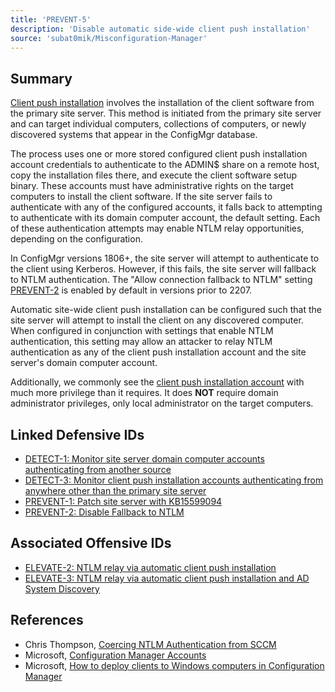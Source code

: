 ```yaml
---
title: 'PREVENT-5'
description: 'Disable automatic side-wide client push installation'
source: 'subat0mik/Misconfiguration-Manager'
---
```


## Summary
[Client push installation](https://learn.microsoft.com/en-us/mem/configmgr/core/clients/deploy/deploy-clients-to-windows-computers) involves the installation of the client software from the primary site server. This method is initiated from the primary site server and can target individual computers, collections of computers, or newly discovered systems that appear in the ConfigMgr database. 

The process uses one or more stored configured client push installation account credentials to authenticate to the ADMIN$ share on a remote host, copy the installation files there, and execute the client software setup binary. These accounts must have administrative rights on the target computers to install the client software. If the site server fails to authenticate with any of the configured accounts, it falls back to attempting to authenticate with its domain computer account, the default setting. Each of these authentication attempts may enable NTLM relay opportunities, depending on the configuration.

In ConfigMgr versions 1806+, the site server will attempt to authenticate to the client using Kerberos. However, if this fails, the site server will fallback to NTLM authentication. The "Allow connection fallback to NTLM" setting [PREVENT-2](../PREVENT-2/prevent-2_description) is enabled by default in versions prior to 2207.

Automatic site-wide client push installation can be configured such that the site server will attempt to install the client on any discovered computer. When configured in conjunction with settings that enable NTLM authentication, this setting may allow an attacker to relay NTLM authentication as any of the client push installation account and the site server's domain computer account.

Additionally, we commonly see the [client push installation account](https://learn.microsoft.com/en-us/mem/configmgr/core/plan-design/hierarchy/accounts#client-push-installation-account) with much more privilege than it requires. It does **NOT** require domain administrator privileges, only local administrator on the target computers.

## Linked Defensive IDs
- [DETECT-1: Monitor site server domain computer accounts authenticating from another source](../../DETECT/DETECT-1/detect-1_description)
- [DETECT-3: Monitor client push installation accounts authenticating from anywhere other than the primary site server](../../DETECT/DETECT-3/detect-3_description)
- [PREVENT-1: Patch site server with KB15599094](../PREVENT-1/prevent-1_description)
- [PREVENT-2: Disable Fallback to NTLM ](../PREVENT-2/prevent-2_description)

## Associated Offensive IDs
- [ELEVATE-2: NTLM relay via automatic client push installation](../../../attack-techniques/ELEVATE/ELEVATE-2/ELEVATE-2_description)
- [ELEVATE-3: NTLM relay via automatic client push installation and AD System Discovery](../../../attack-techniques/ELEVATE/ELEVATE-3/ELEVATE-3_description)

## References
- Chris Thompson, [Coercing NTLM Authentication from SCCM](https://posts.specterops.io/coercing-ntlm-authentication-from-sccm-e6e23ea8260a)
- Microsoft, [Configuration Manager Accounts](https://learn.microsoft.com/en-us/mem/configmgr/core/plan-design/hierarchy/accounts#client-push-installation-account)
- Microsoft, [How to deploy clients to Windows computers in Configuration Manager](https://learn.microsoft.com/en-us/mem/configmgr/core/clients/deploy/deploy-clients-to-windows-computers)
